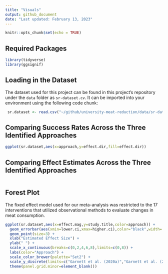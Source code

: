 ```yaml
---
title: "Visuals"
output: github_document
date: "Last updated: February 13, 2023"
---
```


```r
knitr::opts_chunk$set(echo = TRUE)
```

## Required Packages

```r
library(tidyverse)
library(ggsignif)
```

## Loading in the Dataset

The dataset used for this project can be found in this project's repository under the `data` folder as `sr-dataset.cv`. It can be imported into your environment using the following code chunk:

```r
 sr.dataset <- read.csv("~/github/university-meat-reduction/data/sr-dataset.csv")
```

## Comparing Success Rates Across the Three Identified Approaches

```r
ggplot(sr.dataset,aes(x=approach,y=effect.dir,fill=effect.dir))
```


## Comparing Effect Estimates Across the Three Identified Approaches

```r

```


## Forest Plot

The fixed effect model used for our meta-analysis was restricted to the 17 interventions that utilized observational methods to evaluate changes in meat consumption.

```r
ggplot(sr.dataset,aes(x=effect.mag,y=study.title,color=approach)) + 
  geom_errorbar(aes(xmin=lower.ci,xmax=higher.ci),color="black",width=.2,size=.3) +
  geom_point(size=3) + 
  xlab("Estimated Effect Size") + 
  ylab(" ") + 
  scale_x_continuous(breaks=c(0,2,4,6,8),limits=c(0,8)) +
  labs(color="Approach") +
  scale_color_brewer(palette="Set2") +
  scale_y_discrete(limits=c("Garnett et al. (2020a)","Garnett et al. (2021)","Brunner et al. (2018)","Schwitzgebel, Cokelet, & Singer (2020)","Malan (2020)","Larner et al. (2021)","Kurz (2018)","Garnett et al. (2019)","Jalil, Tasoff, & Bustamante (2020)","Turnwald & Crum (2019)","Cerezo-Prieto & Frutos-Esteban (2021)","Piester et al. (2020a)","Piester et al. (2020b)","Slapø & Karevold (2019)","Andersson & Nelander (2021)","Michels et al. (2008)","Garnett et al. (2020b)")) + 
  theme(panel.grid.minor=element_blank())
```


